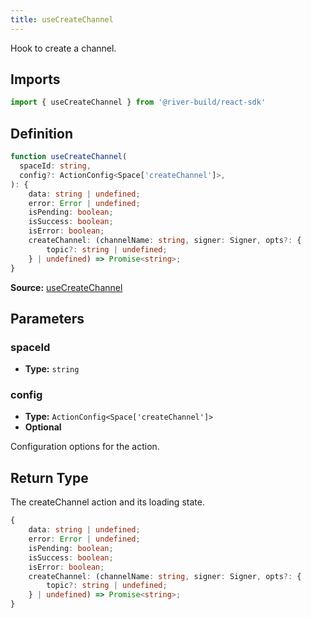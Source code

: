 ```yaml
---
title: useCreateChannel
---
```

Hook to create a channel.

## Imports

```ts
import { useCreateChannel } from '@river-build/react-sdk'
```

## Definition

```ts
function useCreateChannel(
  spaceId: string,
  config?: ActionConfig<Space['createChannel']>,
): {
    data: string | undefined;
    error: Error | undefined;
    isPending: boolean;
    isSuccess: boolean;
    isError: boolean;
    createChannel: (channelName: string, signer: Signer, opts?: {
        topic?: string | undefined;
    } | undefined) => Promise<string>;
}
```

**Source:** [useCreateChannel](https://github.com/river-build/river/blob/main/packages/react-sdk/src/useCreateChannel.ts)

## Parameters

### spaceId

- **Type:** `string`

### config

- **Type:** `ActionConfig<Space['createChannel']>`
- **Optional**

Configuration options for the action.

## Return Type

The createChannel action and its loading state.

```ts
{
    data: string | undefined;
    error: Error | undefined;
    isPending: boolean;
    isSuccess: boolean;
    isError: boolean;
    createChannel: (channelName: string, signer: Signer, opts?: {
        topic?: string | undefined;
    } | undefined) => Promise<string>;
}
```
